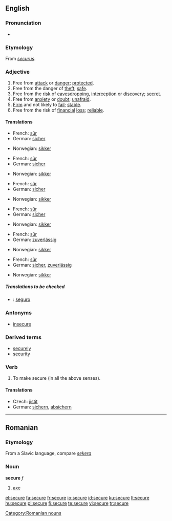 {{wikipedia|dab=Secure}}
==English==

===Pronunciation===
*{{audio|en-us-secure.ogg|Audio (US)}}

===Etymology===
From {{L.}} ''[[securus]]''.

===Adjective===
{{en-adj|securer|securest|more}}

# Free from [[attack]] or [[danger]]; [[protected]].
# Free from the danger of [[theft]]; [[safe]].
# Free from the [[risk]] of [[eavesdropping]],  [[interception]] or [[discovery]]; [[secret]].
# Free from [[anxiety]] or [[doubt]]; [[unafraid]].
# [[Firm]] and not likely to [[fail]]; [[stable]].
# Free from the risk of [[financial]] [[loss]]; [[reliable]].

====Translations====
{{trans-top|Free from attack or danger; protected}}
*French: [[sûr]]
*German: [[sicher]]
{{trans-mid}}
*Norwegian: [[sikker]]
{{trans-bottom}}

{{trans-top|Free from the danger of theft; safe}}
*French: [[sûr]]
*German: [[sicher]]
{{trans-mid}}
*Norwegian: [[sikker]]
{{trans-bottom}}

{{trans-top|Free from the risk of eavesdropping, interception or discovery; secret}}
*French: [[sûr]]
*German: [[sicher]]
{{trans-mid}}
*Norwegian: [[sikker]]
{{trans-bottom}}

{{trans-top|Free from anxiety or doubt; unafraid}}
*French: [[sûr]]
*German: [[sicher]]
{{trans-mid}}
*Norwegian: [[sikker]]
{{trans-bottom}}

{{trans-top|Firm and not likely to fail; stable}}
*French: [[sûr]]
*German: [[zuverlässig]]
{{trans-mid}}
*Norwegian: [[sikker]]
{{trans-bottom}}

{{trans-top|Free from the risk of financial loss; reliable}}
*French: [[sûr]]
*German: [[sicher]], [[zuverlässig]]
{{trans-mid}}
*Norwegian: [[sikker]]
{{trans-bottom}}

=====Translations to be checked=====
{{checktrans}}
*{{ttbc|Spanish}}: [[seguro]]

===Antonyms===
*[[insecure]]

===Derived terms===
*[[securely]]
*[[security]]

===Verb===
{{en-verb|secur|ing}}

# To make secure (in all the above senses).

====Translations====
{{trans-top|To make secure}}
* Czech: [[jistit]]
*German: [[sichern]], [[absichern]]
{{trans-mid}}
{{trans-bottom}}

----

==Romanian==

===Etymology===
From a Slavic language, compare ''[[sekera]]''

===Noun===
'''secure'''  ''f''

# [[axe]]

[[Category:Romanian nouns]]

[[el:secure]]
[[fa:secure]]
[[fr:secure]]
[[io:secure]]
[[id:secure]]
[[ku:secure]]
[[lt:secure]]
[[hu:secure]]
[[pl:secure]]
[[fi:secure]]
[[te:secure]]
[[vi:secure]]
[[tr:secure]]